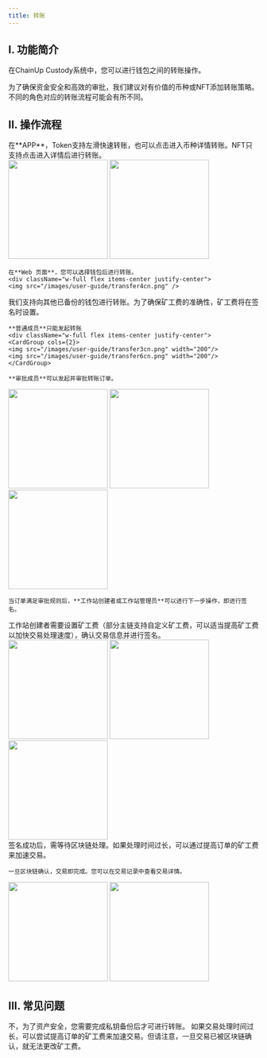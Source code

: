 ```yaml
---
title: 转账
---
```


## I. 功能简介

在ChainUp Custody系统中，您可以进行钱包之间的转账操作。

为了确保资金安全和高效的审批，我们建议对有价值的币种或NFT添加转账策略。不同的角色对应的转账流程可能会有所不同。

## II. 操作流程

<Steps>
<Step title="进入转账页面">
    在**APP**，Token支持左滑快速转账，也可以点击进入币种详情转账。NFT只支持点击进入详情后进行转账。
<div className="w-full flex items-center justify-center">
    <CardGroup cols={2}>
    <img src="/images/user-guide/transfer1cn.png" width="200"/>
   <img src="/images/user-guide/transfer2cn.png" width="200"/>
    </CardGroup>
</div>

    在**Web 页面**，您可以选择钱包后进行转账。
    <div className="w-full flex items-center justify-center">
    <img src="/images/user-guide/transfer4cn.png" />
</div>

</Step>
<Step title="填写并确认转账信息">
    我们支持向其他已备份的钱包进行转账。为了确保矿工费的准确性，矿工费将在签名时设置。
    
    **普通成员**只能发起转账
    <div className="w-full flex items-center justify-center">
    <CardGroup cols={2}>
    <img src="/images/user-guide/transfer3cn.png" width="200"/>
    <img src="/images/user-guide/transfer6cn.png" width="200"/>
    </CardGroup>
</div>
    
    **审批成员**可以发起并审批转账订单。
 <div className="w-full flex items-center justify-center">
    <CardGroup cols={3}>
    <img src="/images/user-guide/transfer5cn.png" width="200"/>
    <img src="/images/user-guide/transfer7cn.png" width="200"/>
 <img src="/images/user-guide/transfer8cn.png" width="200"/>
    </CardGroup>
</div>

    当订单满足审批规则后，**工作站创建者或工作站管理员**可以进行下一步操作，即进行签名。
</Step>


<Step title="工作站创建者确认和签名">
    工作站创建者需要设置矿工费（部分主链支持自定义矿工费，可以适当提高矿工费以加快交易处理速度），确认交易信息并进行签名。

<div className="w-full flex items-center justify-center">
    <CardGroup cols={3}>
    <img src="/images/user-guide/transfer9cn.png" width="200"/>
    <img src="/images/user-guide/transfer10cn.png" width="200"/>
 <img src="/images/user-guide/transfer11cn.png" width="200"/>
    </CardGroup>
</div>

</Step>
<Step title="等待签名和交易确认">
    签名成功后，需等待区块链处理。如果处理时间过长，可以通过提高订单的矿工费来加速交易。
    
    一旦区块链确认，交易即完成。您可以在交易记录中查看交易详情。

 <div className="w-full flex items-center justify-center">
    <CardGroup cols={2}>
    <img src="/images/user-guide/transfer12cn.png" width="200"/>
    <img src="/images/user-guide/transfer13cn.png" width="200"/>
    </CardGroup>
</div>

</Step>
</Steps>

## III. 常见问题

<Accordion title="未备份私钥的工作站可以发起转账吗？">
不，为了资产安全，您需要完成私钥备份后才可进行转账。
</Accordion>
<Accordion title="如果我设置的矿工费不足，我可以在交易过程中增加吗？">
如果交易处理时间过长，可以尝试提高订单的矿工费来加速交易。但请注意，一旦交易已被区块链确认，就无法更改矿工费。
</Accordion>
